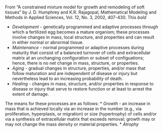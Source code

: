 From "A constrained mixture model for growth and remodeling of soft tissues" by J. D. Humphrey and K.R. Rajagopal, Mathematical Modeling 
and Methods in Applied Sciences, Vol. 12, No. 3, 2002, 407-430.  This *bold*

* *Development* - genetically programmed and adaptive processes through which a fertilized egg becomes a mature organism; these processes
involve changes in mass, local structure, and properties and can result in either  normal or abnormal tissue. 
* _Maintenance_ - normal programmed or adaptive processes during maturity that consist of a balanced turnover of cells and extracellular 
matrix at an unchanging configuration or subset of configuations; hence, there is no net change in mass, structure, or properties. 
*  _Aging_ - gradual changes in structure, properties, and/or mass that follow maturation and are independent of disease or injury but
nevertheless lead to an increasing probability of death. 
* _Healing_ - changes in mass, structure, and/or properties in response to disease or injury that serve to restore function or at least to
arrest the extent of damage. 

The means for these processes are as follows:
* *Growth* - an increase in mass that is achieved locally via an increase in the number (e.g., via proliferation, hyperplasis, or migration) or size (hypertrophy) of cells and/or via a synthesis of extracellular matrix that exceeds removal; growth may or may not change the mass density or material properties. 
* _Atrophy_ 
